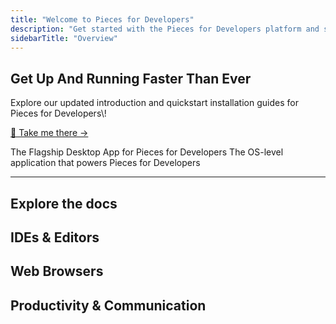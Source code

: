 ```yaml
---
title: "Welcome to Pieces for Developers"
description: "Get started with the Pieces for Developers platform and show you how to best use and optimize your workflow by selecting your favorite IDE, editor, or productivity tool!"
sidebarTitle: "Overview"
---
```


<div style={{ backgroundColor:"#fff",padding:"2rem",borderRadius:"8px",border:"1px solid #eaeaea",boxShadow:"0 1px 3px rgba(0,0,0,0.08)",textAlign:"center",marginBottom:"2rem",color:"#333" }}>
<h2 style={{ margin:"0 0 1rem",color:"#333" }}>
Get Up And Running Faster Than Ever

</h2>

<p style={{ margin:"0",fontSize:"1.1rem",lineHeight:"1.5",color:"#333" }}>
Explore our updated introduction and quickstart installation guides for Pieces for Developers\!

</p>

<p style={{ margin:"0" }}>
<a href="https://docs.pieces.app/products/meet-pieces" style={{ color:"#1b9aaa",textDecoration:"none",fontWeight:"500",display:"inline-block",marginTop:"0.5rem",lineHeight:"1.2",padding:"0" }}>
🎉 Take me there →

</a>

</p>

</div>

<CardGroup cols="2">
  <Card title="Desktop App" icon="desktop" iconType="thin" horizontal href="https://old.docs.pieces.app/installation-getting-started/what-am-i-installing">
    The Flagship Desktop App for Pieces for Developers
  </Card>
  <Card title="Pieces OS" icon="solar-system" iconType="thin" horizontal href="https://old.docs.pieces.app/assets/pieces_os_dark_logo.png">
    The OS-level application that powers Pieces for Developers
  </Card>
</CardGroup>

---

<h2 style={{ textAlign:"center",margin:"2rem 0",color:"#333" }}>
Explore the docs

</h2>

## IDEs & Editors

<CardGroup cols={3}>
  <Card title="VS Code" icon="code" iconType="thin" horizontal href="https://google.com">
    
  </Card>
  <Card title="JetBrains" icon="brain" iconType="thin" horizontal href="https://google.com">
    
  </Card>
  <Card title="Visual Studio" icon="computer" iconType="thin" horizontal href="https://google.com">
    
  </Card>
  <Card title="JupyterLab" icon="planet-ringed" iconType="thin" horizontal href="https://google.com">
    
  </Card>
  <Card title="Sublime Text" icon="text-width" iconType="thin" horizontal href="https://google.com">
    
  </Card>
  <Card title="Neovim" icon="rectangle-terminal" iconType="thin" horizontal>
    
  </Card>
</CardGroup>

## Web Browsers

<CardGroup cols={3}>
  <Card title="Google Chrome" icon="G" iconType="light" horizontal href="https://google.com">
    
  </Card>
  <Card title="Mozilla Firefox" icon="fire-flame-curved" iconType="light" horizontal href="https://google.com">
    
  </Card>
  <Card title="Brave" icon="browsers" iconType="light" horizontal href="https://google.com">
    
  </Card>
  <Card title="Opera" icon="book-open-cover" iconType="light" horizontal href="https://google.com">
    
  </Card>
  <Card title="Microsoft Edge" icon="corner" iconType="light" horizontal href="https://google.com">
    
  </Card>
</CardGroup>

## Productivity & Communication

<CardGroup cols={3}>
  <Card title="Pieces CLI" icon="terminal" iconType="light" horizontal href="https://google.com">
    
  </Card>
  <Card title="Raycast" icon="raygun" iconType="light" horizontal href="https://google.com">
    
  </Card>
</CardGroup>


<ButtonGroup cols={3} gap={1}>
  <IconButton icon="https://cdn.jsdelivr.net/gh/devicons/devicon/icons/vscode/vscode-original.svg" text="VS Code" href="https://code.visualstudio.com" newTab={true} size="md" />

  <IconButton icon="https://cdn.jsdelivr.net/gh/devicons/devicon/icons/jetbrains/jetbrains-original.svg" text="JetBrains" href="https://www.jetbrains.com" newTab size="md" />

  <IconButton icon="https://cdn.jsdelivr.net/gh/devicons/devicon/icons/jetbrains/jetbrains-original.svg" text="Mirco" href="https://www.jetbrains.com" newTab size="md" />
</ButtonGroup>


<ColorGenerator />